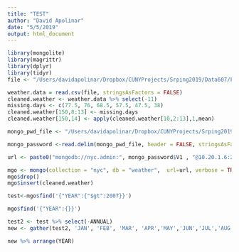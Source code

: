 ```yaml
---
title: "TEST"
author: "David Apolinar"
date: "5/5/2019"
output: html_document
---
```


```r
library(mongolite)
library(magrittr)
library(dplyr)
library(tidyr)
file <- "/Users/davidapolinar/Dropbox/CUNYProjects/Srping2019/Data607/FinalProject/monthlyannualtemp-converted.csv"

weather.data = read.csv(file, stringsAsFactors = FALSE)
cleaned.weather <- weather.data %>% select(-11)
missing.days <- c(77.5, 76, 68.5, 57.5, 47.5, 38)
cleaned.weather[150,8:13] <- missing.days
cleaned.weather[150,14] <- apply(cleaned.weather[10,2:13],1,mean)

mongo_pwd_file <- "/Users/davidapolinar/Dropbox/CUNYProjects/Srping2019/Data607/Week 13/mongopassword.txt"

mongo_password <-read.delim(mongo_pwd_file, header = FALSE, stringsAsFactors = FALSE)

url <- paste0("mongodb://nyc.admin:", mongo_password$V1 , "@10.20.1.6:27017/weather",sep = "")

mgo <- mongo(collection = "nyc", db = "weather",  url=url, verbose = TRUE)
mgo$drop()
mgo$insert(cleaned.weather)

test<-mgo$find('{"YEAR":{"$gt":2007}}')

mgo$find('{"YEAR":{}}')
```

```r
test2 <- test %>% select(-ANNUAL)
new <- gather(test2, 'JAN', 'FEB', 'MAR', 'APR','MAY','JUN','JUL','AUG', 'SEP','OCT','NOV','DEC',key = 'Month', value = 'Avg Monthly Temp')

new %>% arrange(YEAR)
```
